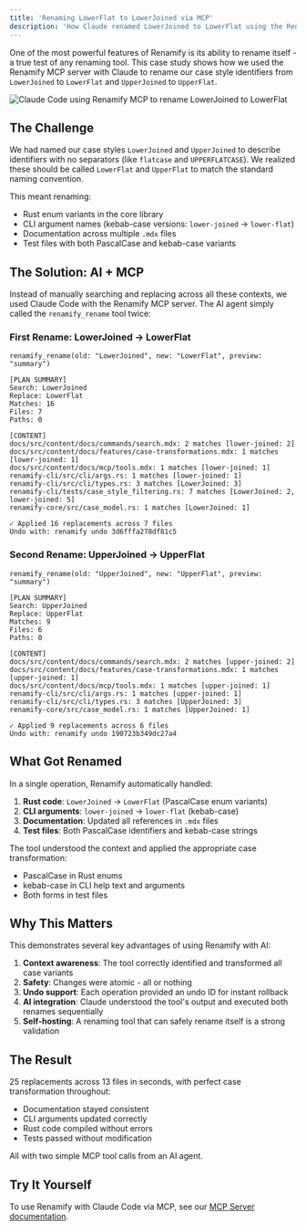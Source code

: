 ```yaml
---
title: 'Renaming LowerFlat to LowerJoined via MCP'
description: 'How Claude renamed LowerJoined to LowerFlat using the Renamify MCP server'
---
```



One of the most powerful features of Renamify is its ability to rename itself - a true test of any renaming tool. This case study shows how we used the Renamify MCP server with Claude to rename our case style identifiers from `LowerJoined` to `LowerFlat` and `UpperJoined` to `UpperFlat`.

<img
  src={screenshot.src}
  alt="Claude Code using Renamify MCP to rename LowerJoined to LowerFlat"
/>

## The Challenge

We had named our case styles `LowerJoined` and `UpperJoined` to describe identifiers with no separators (like `flatcase` and `UPPERFLATCASE`). We realized these should be called `LowerFlat` and `UpperFlat` to match the standard naming convention.

This meant renaming:

- Rust enum variants in the core library
- CLI argument names (kebab-case versions: `lower-joined` → `lower-flat`)
- Documentation across multiple `.mdx` files
- Test files with both PascalCase and kebab-case variants

## The Solution: AI + MCP

Instead of manually searching and replacing across all these contexts, we used Claude Code with the Renamify MCP server. The AI agent simply called the `renamify_rename` tool twice:

### First Rename: LowerJoined → LowerFlat

```
renamify_rename(old: "LowerJoined", new: "LowerFlat", preview: "summary")

[PLAN SUMMARY]
Search: LowerJoined
Replace: LowerFlat
Matches: 16
Files: 7
Paths: 0

[CONTENT]
docs/src/content/docs/commands/search.mdx: 2 matches [lower-joined: 2]
docs/src/content/docs/features/case-transformations.mdx: 1 matches [lower-joined: 1]
docs/src/content/docs/mcp/tools.mdx: 1 matches [lower-joined: 1]
renamify-cli/src/cli/args.rs: 1 matches [lower-joined: 1]
renamify-cli/src/cli/types.rs: 3 matches [LowerJoined: 3]
renamify-cli/tests/case_style_filtering.rs: 7 matches [LowerJoined: 2, lower-joined: 5]
renamify-core/src/case_model.rs: 1 matches [LowerJoined: 1]

✓ Applied 16 replacements across 7 files
Undo with: renamify undo 3d6fffa278df81c5
```

### Second Rename: UpperJoined → UpperFlat

```
renamify_rename(old: "UpperJoined", new: "UpperFlat", preview: "summary")

[PLAN SUMMARY]
Search: UpperJoined
Replace: UpperFlat
Matches: 9
Files: 6
Paths: 0

[CONTENT]
docs/src/content/docs/commands/search.mdx: 2 matches [upper-joined: 2]
docs/src/content/docs/features/case-transformations.mdx: 1 matches [upper-joined: 1]
docs/src/content/docs/mcp/tools.mdx: 1 matches [upper-joined: 1]
renamify-cli/src/cli/args.rs: 1 matches [upper-joined: 1]
renamify-cli/src/cli/types.rs: 3 matches [UpperJoined: 3]
renamify-core/src/case_model.rs: 1 matches [UpperJoined: 1]

✓ Applied 9 replacements across 6 files
Undo with: renamify undo 190723b349dc27a4
```

## What Got Renamed

In a single operation, Renamify automatically handled:

1. **Rust code**: `LowerJoined` → `LowerFlat` (PascalCase enum variants)
2. **CLI arguments**: `lower-joined` → `lower-flat` (kebab-case)
3. **Documentation**: Updated all references in `.mdx` files
4. **Test files**: Both PascalCase identifiers and kebab-case strings

The tool understood the context and applied the appropriate case transformation:

- PascalCase in Rust enums
- kebab-case in CLI help text and arguments
- Both forms in test files

## Why This Matters

This demonstrates several key advantages of using Renamify with AI:

1. **Context awareness**: The tool correctly identified and transformed all case variants
2. **Safety**: Changes were atomic - all or nothing
3. **Undo support**: Each operation provided an undo ID for instant rollback
4. **AI integration**: Claude understood the tool's output and executed both renames sequentially
5. **Self-hosting**: A renaming tool that can safely rename itself is a strong validation

## The Result

25 replacements across 13 files in seconds, with perfect case transformation throughout:

- Documentation stayed consistent
- CLI arguments updated correctly
- Rust code compiled without errors
- Tests passed without modification

All with two simple MCP tool calls from an AI agent.

## Try It Yourself

To use Renamify with Claude Code via MCP, see our [MCP Server documentation](/mcp/overview).
